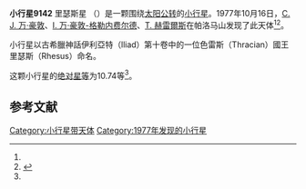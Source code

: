{{Infobox planet
| bgcolour = #FFFFC0
| name = 里瑟斯星
| symbol = 
| image = 
| caption = 
| discovery = yes
| discovery_ref = 
| discoverer = [[C._J._万·豪敦|C. J. 万·豪敦]]、[[I._万·豪敦-格勒内费尔德|I. 万·豪敦-格勒内费尔德]]、[[T._赫雷爾斯|T. 赫雷爾斯]]
| discovery_site = [[帕洛马山|帕洛马山]] 
| discovered = 1977年10月16日
| designations = yes
| mp_name = 9142 Rhesus
| named_after = 古希臘神話色雷斯國王里瑟斯
| alt_names = 5191 T-3/ 1988 RX
| mp_category = [[特洛伊小行星|特洛伊小行星]]
| orbit_ref = <ref name="a">[http://ssd.jpl.nasa.gov/sbdb.cgi?sstr=9142 9142 Rhesus] {{Wayback|url=http://ssd.jpl.nasa.gov/sbdb.cgi?sstr=9142 |date=20201124034543 }}，小行星數據庫瀏覽器（JPL Small-Body Database Browser）－[[美国国家航空航天局|美国国家航空航天局]]喷气推进实验室</ref>
| epoch = 2456400.5 (2013年4月18日更新)
| aphelion = {{convert|5.8509275|AU|km|3|abbr=on|lk=out}}
| perihelion = {{convert|4.5079525|AU|km|3|abbr=on}}
| semimajor = {{convert|5.1794400|AU|km|3|abbr=on}}
| eccentricity = 0.1296448
| period = 4305.490325 [[日|日]]<br />11.79[[儒略年|儒略年]]
| avg_speed = 
| inclination = 12.79583
| asc_node = 141.18424
| mean_anomaly = 
| arg_peri = 173.86849
| satellites = 
| physical_characteristics = yes
| dimensions = 
| mass = 
| density = 
| surface_grav = 
| escape_velocity = 
| sidereal_day = 
| axial_tilt = 
| pole_ecliptic_lat = 
| pole_ecliptic_lon = 
| albedo = 
| temperatures= 
| temp_name1 = 
| mean_temp_1 = 
| max_temp_1 = 
| temp_name2 = 
| max_temp_2 = 
| spectral_type = 
| abs_magnitude = 10.74
}}

'''小行星9142''' 里瑟斯星 （{{lang-en|9142 Rhesus}}）是一颗围绕[[太阳|太阳]][[公转|公转]]的[[小行星|小行星]]。1977年10月16日，[[C._J._万·豪敦|C. J. 万·豪敦]]、[[I._万·豪敦-格勒内费尔德|I. 万·豪敦-格勒内费尔德]]、[[T._赫雷爾斯|T. 赫雷爾斯]]在帕洛马山发现了此天体<ref name="a" /><ref>{{cite news|title=小行星列表|url=http://cfa-www.harvard.edu/iau/lists/NumberedMPs.txt|accessdate=2013-07-08|newspaper=哈佛大学|archive-date=2008-05-17|archive-url=https://web.archive.org/web/20080517010638/http://cfa-www.harvard.edu/iau/lists/NumberedMPs.txt|dead-url=no}}</ref>。

小行星以古希臘神話伊利亞特（lliad）第十卷中的一位色雷斯（Thracian）國王里瑟斯（Rhesus）命名。

这颗小行星的[[绝对星等|绝对星等]]为10.74等<ref name="a" />。

==参考文献==
{{reflist}}
{{Minor Planet Number|[[小行星9141|小行星9141]]|[[小行星9143|小行星9143]]}}

{{小天体}}

[[Category:小行星带天体|Category:小行星带天体]]
[[Category:1977年发现的小行星|Category:1977年发现的小行星]]

{{asteroid-stub}}